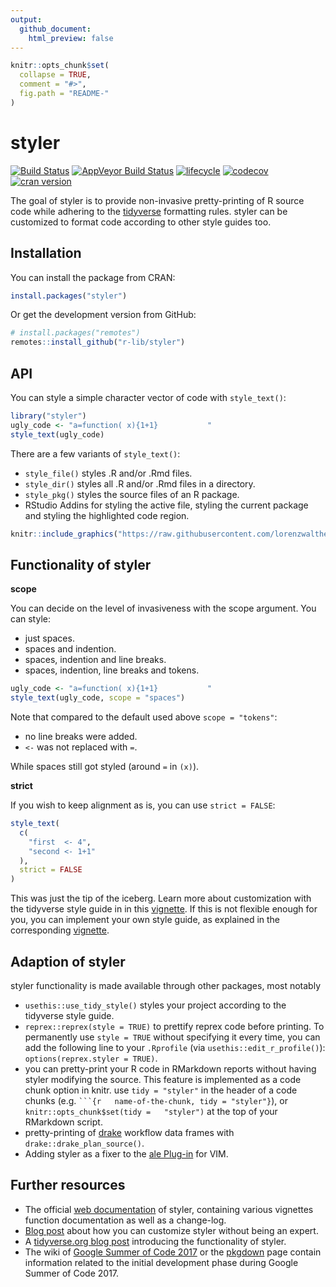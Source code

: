 ```yaml
---
output:
  github_document:
    html_preview: false
---
```


<!-- README.md is generated from README.Rmd. Please edit that file -->

```r
knitr::opts_chunk$set(
  collapse = TRUE,
  comment = "#>",
  fig.path = "README-"
)
```

# styler

[![Build
Status](https://travis-ci.org/r-lib/styler.svg?branch=master)](https://travis-ci.org/r-lib/styler)
[![AppVeyor Build
Status](https://ci.appveyor.com/api/projects/status/github/r-lib/styler?branch=master&svg=true)](https://ci.appveyor.com/project/r-lib/styler)
[![lifecycle](https://img.shields.io/badge/lifecycle-stable-brightgreen.svg)](https://www.tidyverse.org/lifecycle/#stable)
[![codecov](https://codecov.io/gh/r-lib/styler/branch/master/graph/badge.svg)](https://codecov.io/gh/r-lib/styler)
[![cran
version](http://www.r-pkg.org/badges/version/styler)](https://cran.r-project.org/package=styler)

The goal of styler is to provide non-invasive pretty-printing of R source code
while adhering to the [tidyverse](http://style.tidyverse.org) formatting rules.
styler can be customized to format code according to other style guides too.

## Installation

You can install the package from CRAN:

```r
install.packages("styler") 
```

Or get the development version from GitHub:

```r
# install.packages("remotes") 
remotes::install_github("r-lib/styler") 
```

## API

You can style a simple character vector of code with `style_text()`:

```r
library("styler")
ugly_code <- "a=function( x){1+1}           "
style_text(ugly_code)
```

There are a few variants of `style_text()`:

* `style_file()` styles .R and/or .Rmd files.
* `style_dir()` styles all .R and/or .Rmd files in a directory.
* `style_pkg()` styles the source files of an R package.
* RStudio Addins for styling the active file, styling the current package and
  styling the highlighted code region.

```r
knitr::include_graphics("https://raw.githubusercontent.com/lorenzwalthert/some_raw_data/master/styler_0.1.gif")
```

## Functionality of styler

**scope**

You can decide on the level of invasiveness with the scope argument. You can
style:

* just spaces.
* spaces and indention.
* spaces, indention and line breaks.
* spaces, indention, line breaks and tokens.

```r
ugly_code <- "a=function( x){1+1}           "
style_text(ugly_code, scope = "spaces")
```

Note that compared to the default used above `scope = "tokens"`:

* no line breaks were added.
* `<-` was not replaced with `=`.

While spaces still got styled (around `=` in `(x)`).

**strict**

If you wish to keep alignment as is, you can use `strict = FALSE`:

```r
style_text(
  c(
    "first  <- 4", 
    "second <- 1+1"
  ),
  strict = FALSE 
) 
```

This was just the tip of the iceberg. Learn more about customization with the
tidyverse style guide in in this
[vignette](http://styler.r-lib.org/articles/introducing_styler.html). If this is
not flexible enough for you, you can implement your own style guide, as
explained in the corresponding
[vignette](http://styler.r-lib.org/articles/customizing_styler.html).

## Adaption of styler

styler functionality is made available through other packages, most notably

* `usethis::use_tidy_style()` styles your project according to the tidyverse
  style guide.
* `reprex::reprex(style = TRUE)` to prettify reprex code before printing. To
  permanently use `style = TRUE` without specifying it every time, you can add the
  following line to your `.Rprofile` (via `usethis::edit_r_profile()`):
  `options(reprex.styler = TRUE)`.
* you can pretty-print your R code in RMarkdown reports without having styler
  modifying the source. This feature is implemented as a code chunk option in
  knitr. use `tidy = "styler"` in the header of a code chunks (e.g. ` ```{r
  name-of-the-chunk, tidy = "styler"}`), or `knitr::opts_chunk$set(tidy =
  "styler")` at the top of your RMarkdown script.
* pretty-printing of [drake](https://github.com/ropensci/drake) workflow data
  frames with `drake::drake_plan_source()`.
* Adding styler as a fixer to the 
  [ale Plug-in](https://github.com/w0rp/ale/pull/2401#issuecomment-485942966) 
  for VIM.

## Further resources

* The official [web documentation](http://styler.r-lib.org/) of styler,
  containing various vignettes function documentation as well as a change-log.
* [Blog
  post](https://lorenzwalthert.netlify.com/posts/customizing-styler-the-quick-way/)
  about how you can customize styler without being an expert.
* A [tidyverse.org blog
  post](https://www.tidyverse.org/articles/2017/12/styler-1.0.0/) introducing the
  functionality of styler.
* The wiki of [Google Summer of Code
  2017](https://github.com/rstats-gsoc/gsoc2017/wiki/Noninvasive-source-code-formatting)
  or the [pkgdown](https://r-lib.github.io/styler/) page contain information
  related to the initial development phase during Google Summer of Code 2017.

